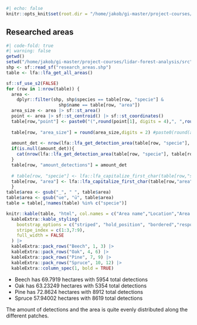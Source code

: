 ```r
#| echo: false
knitr::opts_knit$set(root.dir = "/home/jakob/gi-master/project-courses/lidar-forest-analysis/src")
```

## Researched areas

```r
#| code-fold: true
#| warning: false
getwd()
setwd("/home/jakob/gi-master/project-courses/lidar-forest-analysis/src")
shp <- sf::read_sf("research_areas.shp")
table <- lfa::lfa_get_all_areas()

sf::sf_use_s2(FALSE)
for (row in 1:nrow(table)) {
  area <-
    dplyr::filter(shp, shp$species == table[row, "specie"] &
                    shp$name == table[row, "area"])
  area_size <- area |> sf::st_area()
  point <- area |> sf::st_centroid() |> sf::st_coordinates()
  table[row,"point"] <- paste0("(",round(point[1], digits = 4),", ",round(point[2],digits = 4),")")
  
  table[row, "area_size"] = round(area_size,digits = 2) #paste0(round(area_size,digits = 2), " m²")
  
  amount_det <- nrow(lfa::lfa_get_detection_area(table[row, "specie"], table[row, "area"]))
  if(is.null(amount_det)){
    cat(nrow(lfa::lfa_get_detection_area(table[row, "specie"], table[row, "area"])),table[row, "specie"],table[row, "area"])
  }
  table[row, "amount_detections"] = amount_det
  
  # table[row, "specie"] <- lfa::lfa_capitalize_first_char(table[row,"specie"])
  table[row, "area"] <- lfa::lfa_capitalize_first_char(table[row,"area"])
  }
table$area <- gsub("_", " ", table$area)
table$area <- gsub("ue", "ü", table$area)
table = table[,!names(table) %in% c("specie")]

knitr::kable(table, "html", col.names = c("Area name","Location","Area size (m²)","# detections" ), caption = "Researched Areas of Interests with dominant specie, area name, area of the AOI and detected trees.", digits = 2, escape = TRUE) |>
  kableExtra::kable_styling(
    bootstrap_options = c("striped", "hold_position", "bordered","responsive"),
    stripe_index = c(1:3,7:9),
    full_width = FALSE
  ) |>
  kableExtra::pack_rows("Beech", 1, 3) |>
  kableExtra::pack_rows("Oak", 4, 6) |>
  kableExtra::pack_rows("Pine", 7, 9) |>
  kableExtra::pack_rows("Spruce", 10, 12) |>
  kableExtra::column_spec(1, bold = TRUE)
```

- Beech has  69.7919 hectares with 5954 total detections
- Oak has 63.23249 hectares with 5354 total detections
- Pine has 72.8624 hectares with 8912 total detections
- Spruce  57.94002 hectares with 8619 total detections

The amount of detections and the area is quite evenly distributed along the different patches.
